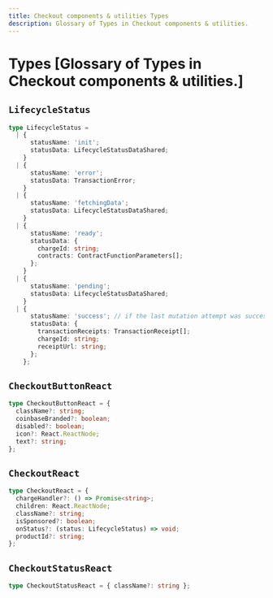 ```yaml
---
title: Checkout components & utilities Types
description: Glossary of Types in Checkout components & utilities.
---
```


# Types [Glossary of Types in Checkout components & utilities.]


## `LifecycleStatus`

```ts
type LifecycleStatus =
  | {
      statusName: 'init';
      statusData: LifecycleStatusDataShared;
    }
  | {
      statusName: 'error';
      statusData: TransactionError;
    }
  | {
      statusName: 'fetchingData';
      statusData: LifecycleStatusDataShared;
    }
  | {
      statusName: 'ready';
      statusData: {
        chargeId: string;
        contracts: ContractFunctionParameters[];
      };
    }
  | {
      statusName: 'pending';
      statusData: LifecycleStatusDataShared;
    }
  | {
      statusName: 'success'; // if the last mutation attempt was successful
      statusData: {
        transactionReceipts: TransactionReceipt[];
        chargeId: string;
        receiptUrl: string;
      };
    };
```

## `CheckoutButtonReact`

```ts
type CheckoutButtonReact = {
  className?: string;
  coinbaseBranded?: boolean;
  disabled?: boolean;
  icon?: React.ReactNode;
  text?: string;
};
```

## `CheckoutReact`

```ts
type CheckoutReact = {
  chargeHandler?: () => Promise<string>;
  children: React.ReactNode;
  className?: string;
  isSponsored?: boolean;
  onStatus?: (status: LifecycleStatus) => void;
  productId?: string;
};
```

## `CheckoutStatusReact`

```ts
type CheckoutStatusReact = { className?: string };
```